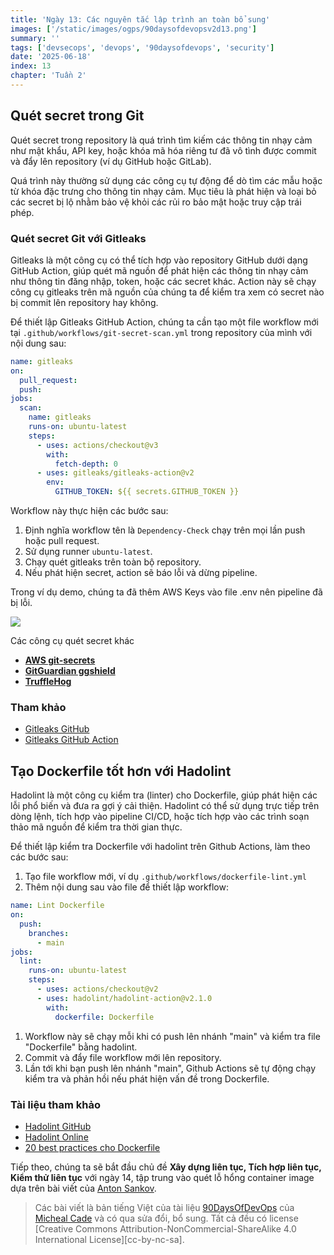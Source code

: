 ```yaml
---
title: 'Ngày 13: Các nguyên tắc lập trình an toàn bổ sung'
images: ['/static/images/ogps/90daysofdevopsv2d13.png']
summary: ''
tags: ['devsecops', 'devops', '90daysofdevops', 'security']
date: '2025-06-18'
index: 13
chapter: 'Tuần 2'
---
```


<TOCInline toc={props.toc} asDisclosure />

## Quét secret trong Git

Quét secret trong repository là quá trình tìm kiếm các thông tin nhạy cảm như mật khẩu, API key, hoặc khóa mã hóa riêng tư đã vô tình được commit và đẩy lên repository (ví dụ GitHub hoặc GitLab).

Quá trình này thường sử dụng các công cụ tự động để dò tìm các mẫu hoặc từ khóa đặc trưng cho thông tin nhạy cảm. Mục tiêu là phát hiện và loại bỏ các secret bị lộ nhằm bảo vệ khỏi các rủi ro bảo mật hoặc truy cập trái phép.

### Quét secret Git với Gitleaks

Gitleaks là một công cụ có thể tích hợp vào repository GitHub dưới dạng GitHub Action, giúp quét mã nguồn để phát hiện các thông tin nhạy cảm như thông tin đăng nhập, token, hoặc các secret khác. Action này sẽ chạy công cụ gitleaks trên mã nguồn của chúng ta để kiểm tra xem có secret nào bị commit lên repository hay không.

Để thiết lập Gitleaks GitHub Action, chúng ta cần tạo một file workflow mới tại `.github/workflows/git-secret-scan.yml` trong repository của mình với nội dung sau:

```yaml
name: gitleaks
on:
  pull_request:
  push:
jobs:
  scan:
    name: gitleaks
    runs-on: ubuntu-latest
    steps:
      - uses: actions/checkout@v3
        with:
          fetch-depth: 0
      - uses: gitleaks/gitleaks-action@v2
        env:
          GITHUB_TOKEN: ${{ secrets.GITHUB_TOKEN }}
```

Workflow này thực hiện các bước sau:

1. Định nghĩa workflow tên là `Dependency-Check` chạy trên mọi lần push hoặc pull request.
2. Sử dụng runner `ubuntu-latest`.
3. Chạy quét gitleaks trên toàn bộ repository.
4. Nếu phát hiện secret, action sẽ báo lỗi và dừng pipeline.

Trong ví dụ demo, chúng ta đã thêm AWS Keys vào file .env nên pipeline đã bị lỗi.

![](/static/images/assets/day13-1.png)

Các công cụ quét secret khác

- [**AWS git-secrets**](https://github.com/awslabs/git-secrets)
- **[GitGuardian ggshield](https://github.com/GitGuardian/ggshield)**
- **[TruffleHog](https://github.com/trufflesecurity/trufflehog)**

### Tham khảo

- [Gitleaks GitHub](https://github.com/zricethezav/gitleaks)
- [Gitleaks GitHub Action](https://github.com/gitleaks/gitleaks-action)

## Tạo Dockerfile tốt hơn với Hadolint

Hadolint là một công cụ kiểm tra (linter) cho Dockerfile, giúp phát hiện các lỗi phổ biến và đưa ra gợi ý cải thiện. Hadolint có thể sử dụng trực tiếp trên dòng lệnh, tích hợp vào pipeline CI/CD, hoặc tích hợp vào các trình soạn thảo mã nguồn để kiểm tra thời gian thực.

Để thiết lập kiểm tra Dockerfile với hadolint trên Github Actions, làm theo các bước sau:

1. Tạo file workflow mới, ví dụ `.github/workflows/dockerfile-lint.yml`
2. Thêm nội dung sau vào file để thiết lập workflow:

```yaml
name: Lint Dockerfile
on:
  push:
    branches:
      - main
jobs:
  lint:
    runs-on: ubuntu-latest
    steps:
      - uses: actions/checkout@v2
      - uses: hadolint/hadolint-action@v2.1.0
        with:
          dockerfile: Dockerfile
```

1. Workflow này sẽ chạy mỗi khi có push lên nhánh "main" và kiểm tra file "Dockerfile" bằng hadolint.
2. Commit và đẩy file workflow mới lên repository.
3. Lần tới khi bạn push lên nhánh "main", Github Actions sẽ tự động chạy kiểm tra và phản hồi nếu phát hiện vấn đề trong Dockerfile.

### Tài liệu tham khảo

- [Hadolint GitHub](https://github.com/hadolint/hadolint)
- [Hadolint Online](https://hadolint.github.io/hadolint/)
- [20 best practices cho Dockerfile](https://sysdig.com/blog/dockerfile-best-practices/)

Tiếp theo, chúng ta sẽ bắt đầu chủ đề **Xây dựng liên tục, Tích hợp liên tục, Kiểm thử liên tục** với ngày 14, tập trung vào quét lỗ hổng container image dựa trên bài viết của [Anton Sankov](https://twitter.com/a_sankov).

> Các bài viết là bản tiếng Việt của tài liệu [90DaysOfDevOps](https://github.com/MichaelCade/90DaysOfDevOps/tree/main/2023/Days) của [Micheal Cade](https://twitter.com/MichaelCade1) và có qua sửa đổi, bổ sung. Tất cả đều có license [Creative Commons Attribution-NonCommercial-ShareAlike 4.0 International License][cc-by-nc-sa].
